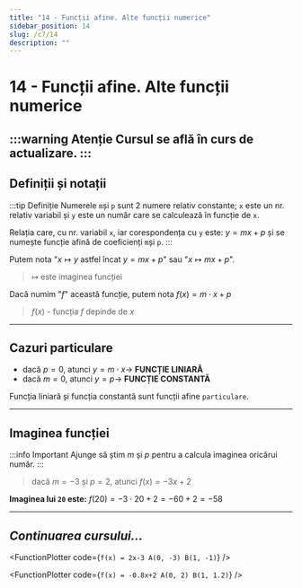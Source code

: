 ```yaml
---
title: "14 - Funcții afine. Alte funcții numerice"
sidebar_position: 14
slug: /c7/14
description: ""
---
```


# 14 - Funcții afine. Alte funcții numerice
:::warning Atenție
Cursul se află în curs de actualizare.
:::
---
## Definiții și notații
:::tip Definiție
Numerele `m`și `p` sunt 2 numere relativ constante; `x` este un nr. relativ variabil și  `y` este un număr care se calculează în funcție de `x`.

Relația care, cu nr. variabil `x`, iar corespondența cu `y` este: $y = mx + p$ și se numește funcție afină de coeficienți `m`și `p`.
:::

Putem nota "$x \longmapsto y$ astfel încat $y = mx+p$" sau "$x \longmapsto mx+p$".
> $\longmapsto$ este imaginea funcției

Dacă numim "$f$" această funcție, putem nota $f(x) = m\cdot x +p$
>$f(x)$ - funcția $f$ depinde de $x$

---

## Cazuri particulare

- dacă $p = 0$, atunci $y = m\cdot x \rightarrow$ **FUNCȚIE LINIARĂ**
- dacă $m = 0$, atunci $y = p \rightarrow$ **FUNCȚIE CONSTANTĂ**

Funcția liniară și funcția constantă sunt funcții afine `particulare`.

---

## Imaginea funcției
:::info Important
Ajunge să știm $m$ și $p$ pentru a calcula imaginea oricărui număr.
:::

> dacă $m = -3$ și $p = 2$, atunci $f(x)=-3x+2$

**Imaginea lui `20` este:** $f(20) = -3\cdot 20 + 2 = -60 + 2 = -58$

---

## *Continuarea cursului...*

<FunctionPlotter code={`
f(x) = 2x-3
A(0, -3)
B(1, -1)
`} />

<FunctionPlotter code={`
f(x) = -0.8x+2
A(0, 2)
B(1, 1.2)
`} />